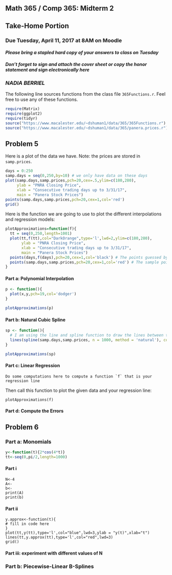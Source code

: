 ## Math 365 / Comp 365: Midterm 2
## Take-Home Portion
### **Due Tuesday, April 11, 2017 at 8AM on Moodle**
#### *Please bring a stapled hard copy of your answers to class on Tuesday*
#### *Don't forget to sign and attach the cover sheet or copy the honor statement and sign electronically here*

### *NADIA BERRIEL*

The following line sources functions from the class file `365Functions.r`. Feel free to use any of these functions.
```r
require(Matrix)
require(ggplot2)
require(tidyr)
source("https://www.macalester.edu/~dshuman1/data/365/365Functions.r")
source("https://www.macalester.edu/~dshuman1/data/365/panera.prices.r")
```

## Problem 5

Here is a plot of the data we have. Note: the prices are stored in `samp.prices`.

```r
days = 0:250 
samp.days = seq(0,250,by=10) # we only have data on these days
plot(samp.days,samp.prices,pch=20,cex=.5,ylim=c(180,280),
     ylab = "PNRA Closing Price",
     xlab = "Consecutive trading days up to 3/31/17",
     main = "Panera Stock Prices")
points(samp.days,samp.prices,pch=20,cex=1,col='red')
grid()
```

Here is the function we are going to use to plot the different interpolations and regression models:
```r
plotApproximations=function(f){
  tt = seq(0,250,length=1001)
  plot(tt,f(tt),col="DarkOrange",type='l',lwd=2,ylim=c(180,280),
       ylab = "PNRA Closing Price",
       xlab = "Consecutive trading days up to 3/31/17",
       main = "Panera Stock Prices")
  points(days,f(days),pch=20,cex=1,col='black') # The points guessed by the interpolating/regressing functions
  points(samp.days,samp.prices,pch=20,cex=1,col='red') # The sample points we have from every 10th day
}  
```


#### Part a: Polynomial Interpolation

```r
p <- function(){
  plot(x,y,pch=19,col='dodger')
}

plotApproximations(p)
```

#### Part b: Natural Cubic Spline


```r
sp <- function(){
  # I am using the line and spline function to draw the lines between the data points.
  lines(spline(samp.days,samp.prices, n = 1000, method = 'natural'), col='seagreen4')
}

plotApproximations(sp)
```

#### Part c: Linear Regression



```
Do some computations here to compute a function `f` that is your regression line
```

Then call this function to plot the given data and your regression line:
```
plotApproximations(f)
```

#### Part d: Compute the Errors
















## Problem 6

### Part a: Monomials

```r
y<-function(t){2*cos(4*t)}
tt<-seq(0,pi/2,length=1000)
```

#### Part i
```
N<-4
A<-
b<-
print(A)
print(b)
```

#### Part ii
```
y.approx<-function(t){
# fill in code here
}
plot(tt,y(tt),type='l',col="blue",lwd=3,ylab = "y(t)",xlab="t")
lines(tt,y.approx(tt),type='l',col="red",lwd=3)
grid()
```

#### Part iii: experiment with different values of N

### Part b: Piecewise-Linear B-Splines
